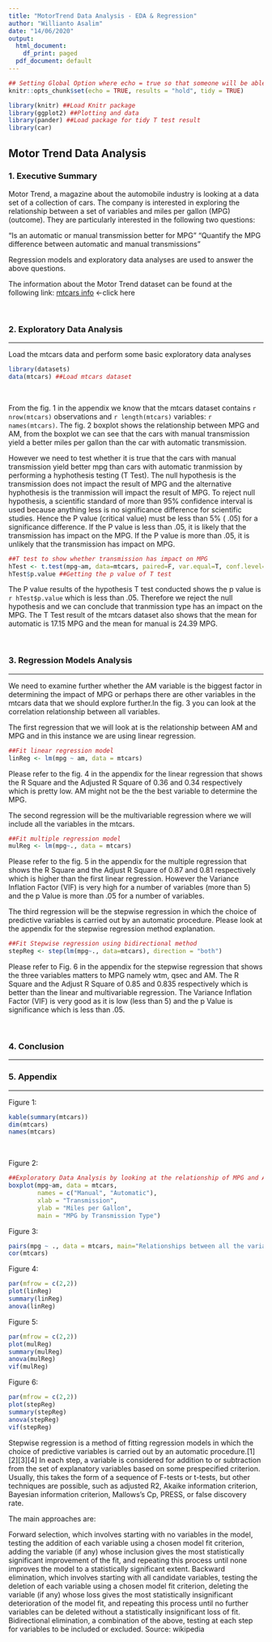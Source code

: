 ```yaml
---
title: "MotorTrend Data Analysis - EDA & Regression"
author: "Willianto Asalim"
date: "14/06/2020"
output:
  html_document:
    df_print: paged
  pdf_document: default
---
```


```r
## Setting Global Option where echo = true so that someone will be able to read the code and results.
knitr::opts_chunk$set(echo = TRUE, results = "hold", tidy = TRUE)
```

```r
library(knitr) ##Load Knitr package
library(ggplot2) ##Plotting and data
library(pander) ##Load package for tidy T test result
library(car)
```

## Motor Trend Data Analysis

### 1. Executive Summary

Motor Trend, a magazine about the automobile industry is looking at a data set of a collection of cars. The company is interested in exploring the relationship between a set of variables and miles per gallon (MPG) (outcome). They are particularly interested in the following two questions:

“Is an automatic or manual transmission better for MPG”
"Quantify the MPG difference between automatic and manual transmissions"

Regression models and exploratory data analyses are used to answer the above questions.

The information about the Motor Trend dataset can be found at the following link: [mtcars info](https://stat.ethz.ch/R-manual/R-devel/library/datasets/html/mtcars.html) <-click here

<br />


### 2. Exploratory Data Analysis
***
Load the mtcars data and perform some basic exploratory data analyses
```r
library(datasets)
data(mtcars) ##Load mtcars dataset
```
<br />

From the fig. 1 in the appendix we know that the mtcars dataset contains `r nrow(mtcars)` observations and `r length(mtcars)` variables: `r names(mtcars)`. The fig. 2 boxplot shows the relationship between MPG and AM, from the boxplot we can see that the cars with manual transmission yield a better miles per gallon than the car with automatic transmission.


However we need to test whether it is true that the cars with manual transmission yield better mpg than cars with automatic tranmission by performing a hyphothesis testing (T Test). The null hypothesis is the transmission does not impact the result of MPG and the alternative hyphothesis is the tranmission will impact the result of MPG. To reject null hypothesis, a scientific standard of more than 95% confidence interval is used because anything less is no significance difference for scientific studies. Hence the P value (critical value) must be less than 5% ( .05) for a significance difference. If the P value is less than .05, it is likely that the transmission has impact on the MPG. If the P value is more than .05, it is unlikely that the transmission has impact on MPG. 

```r
##T test to show whether transmission has impact on MPG
hTest <- t.test(mpg~am, data=mtcars, paired=F, var.equal=T, conf.level=0.95) 
hTest$p.value ##Getting the p value of T test 
```
The P value results of the hypothesis T test conducted shows the p value is `r hTest$p.value` which is less than .05. Therefore we reject the null hypothesis and we can conclude that tranmission type has an impact on the MPG. The T Test result of the mtcars dataset also shows that the mean for automatic is 17.15 MPG and the mean for manual is 24.39 MPG.

<br />

### 3. Regression Models Analysis
***
We need to examine further whether the AM variable is the biggest factor in determining the impact of MPG or perhaps there are other variables in the mtcars data that we should explore further.In the fig. 3 you can look at the correlation relationship between all variables.

The first regression that we will look at is the relationship between AM and MPG and in this instance we are using linear regression.

```r
##Fit linear regression model
linReg <- lm(mpg ~ am, data = mtcars)
```

Please refer to the fig. 4 in the appendix for the linear regression that shows the R Square and the Adjusted R Square of 0.36 and 0.34 respectively which is pretty low. AM might not be the the best variable to determine the MPG.

The second regression will be the multivariable regression where we will include all the variables in the mtcars.
```r
##Fit multiple regression model
mulReg <- lm(mpg~., data = mtcars)
```

Please refer to the fig. 5 in the appendix for the multiple regression that shows the R Square and the Adjust R Square of 0.87 and 0.81 respectively which is higher than the first linear regression. However the Variance Inflation Factor (VIF) is very high for a number of variables (more than 5) and the p Value is more than .05 for a number of variables.

The third regression will be the stepwise regression in which the choice of predictive variables is carried out by an automatic procedure. Please look at the appendix for the stepwise regression method explanation.
```r
##Fit Stepwise regression using bidirectional method
stepReg <- step(lm(mpg~., data=mtcars), direction = "both")
```

Please refer to Fig. 6 in the appendix for the stepwise regression that shows the three variables matters to MPG namely wtm, qsec and AM. The R Square and the Adjust R Square of 0.85 and 0.835 respectively which is better than the linear and multivariable regression. The Variance Inflation Factor (VIF) is very good as it is low (less than 5) and the p Value is significance which is less than .05.

<br />

### 4. Conclusion
***


### 5. Appendix

***
Figure 1:
```r
kable(summary(mtcars))
dim(mtcars)
names(mtcars)
```
<br />

Figure 2:
```r
##Exploratory Data Analysis by looking at the relationship of MPG and AM using boxplot
boxplot(mpg~am, data = mtcars,
        names = c("Manual", "Automatic"),
        xlab = "Transmission",
        ylab = "Miles per Gallon",
        main = "MPG by Transmission Type")
```

Figure 3: 
```r
pairs(mpg ~ ., data = mtcars, main="Relationships between all the variables")
cor(mtcars)
```

Figure 4:
```r
par(mfrow = c(2,2))
plot(linReg)
summary(linReg)
anova(linReg)
```

Figure 5:
```r
par(mfrow = c(2,2))
plot(mulReg)
summary(mulReg)
anova(mulReg)
vif(mulReg)
```

Figure 6:
```r
par(mfrow = c(2,2))
plot(stepReg)
summary(stepReg)
anova(stepReg)
vif(stepReg)
```

Stepwise regression is a method of fitting regression models in which the choice of predictive variables is carried out by an automatic procedure.[1][2][3][4] In each step, a variable is considered for addition to or subtraction from the set of explanatory variables based on some prespecified criterion. Usually, this takes the form of a sequence of F-tests or t-tests, but other techniques are possible, such as adjusted R2, Akaike information criterion, Bayesian information criterion, Mallows's Cp, PRESS, or false discovery rate.

The main approaches are:

Forward selection, which involves starting with no variables in the model, testing the addition of each variable using a chosen model fit criterion, adding the variable (if any) whose inclusion gives the most statistically significant improvement of the fit, and repeating this process until none improves the model to a statistically significant extent.
Backward elimination, which involves starting with all candidate variables, testing the deletion of each variable using a chosen model fit criterion, deleting the variable (if any) whose loss gives the most statistically insignificant deterioration of the model fit, and repeating this process until no further variables can be deleted without a statistically insignificant loss of fit.
Bidirectional elimination, a combination of the above, testing at each step for variables to be included or excluded.
Source: wikipedia
